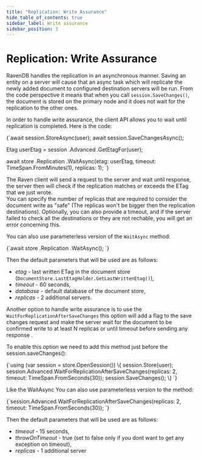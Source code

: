 ```yaml
---
title: "Replication: Write Assurance"
hide_table_of_contents: true
sidebar_label: Write assurance
sidebar_position: 3
---
```



# Replication: Write Assurance

RavenDB handles the replication in an asynchronous manner. Saving an entity on a server will cause that an async task which will replicate the newly added document to configured destination servers will be run.
From the code perspective it means that when you call `session.SaveChanges()`, the document is stored on the primary node and it does not wait for the replication to the other ones.

In order to handle write assurance, the client API allows you to wait until replication is completed. Here is the code:

<TabItem value="write_assurance_1" label="write_assurance_1">
<CodeBlock language="csharp">
{`await session.StoreAsync(user);
await session.SaveChangesAsync();

Etag userEtag = session
	.Advanced
	.GetEtagFor(user);

await store
	.Replication
	.WaitAsync(etag: userEtag, timeout: TimeSpan.FromMinutes(1), replicas: 1);
`}
</CodeBlock>
</TabItem>

The Raven client will send a request to the server and wait until response, the server then will check if the replication matches or exceeds the ETag that we just wrote.   
You can specify the number of replicas that are required to consider the document write as "safe" (The replicas won't be bigger then the replication destinations). 
Optionally, you can also provide a timeout, and if the server failed to check all the destinations or they are not rechable, you will get an error concerning this.

You can also use parameterless version of the `WaitAsync` method:

<TabItem value="write_assurance_2" label="write_assurance_2">
<CodeBlock language="csharp">
{`await store
	.Replication
	.WaitAsync();
`}
</CodeBlock>
</TabItem>

Then the default parameters that will be used are as follows:

* *etag* - last written ETag in the document store (`DocumentStore.LastEtagHolder.GetLastWrittenEtag()`),
* *timeout* - 60 seconds,
* *database* - default database of the document store,
* *replicas* - 2 additional servers.

Another option to handle write assurance is to use the `WaitForReplicationAfterSaveChanges` this option will add a flag to the save changes request and make the server wait for the document to be confirmed write to at least N replicas or until timeout before sending any response .

To enable this option we need to add this method just before the session.saveChanges():

<TabItem value="write_assurance_4" label="write_assurance_4">
<CodeBlock language="csharp">
{`using (var session = store.OpenSession())
\{
    session.Store(user);
    session.Advanced.WaitForReplicationAfterSaveChanges(replicas: 2, timeout: TimeSpan.FromSeconds(30));
    session.SaveChanges();
\}
`}
</CodeBlock>
</TabItem>

Like the WaitAsync You can also use parameterless version to the method:

<TabItem value="write_assurance_3" label="write_assurance_3">
<CodeBlock language="csharp">
{`session.Advanced.WaitForReplicationAfterSaveChanges(replicas: 2, timeout: TimeSpan.FromSeconds(30));
`}
</CodeBlock>
</TabItem>

Then the default parameters that will be used are as follows:

* *timeout* - 15 seconds,
* *throwOnTimeout* - true (set to false only if you dont want to get any exception on timeout),
* *replicas* - 1 additional server
